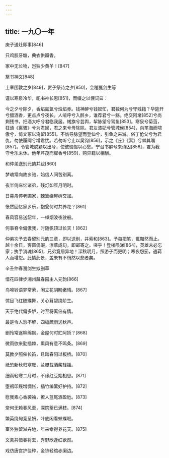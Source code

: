 ```yaml
---
---
---
```

title: 一九〇一年
---




庚子送灶即事[846]


只鸡胶牙糖，典衣供瓣香。

家中无长物，岂独少黄羊！[847]





祭书神文[848]


上章困敦之岁[849]，贾子祭诗之夕[850]，会稽戛剑生等

谨以寒泉冷华，祀书神长恩[851]，而缀之以俚词曰：

今之夕兮除夕，香焰氤氲兮烛焰赤。钱神醉兮钱奴忙，君独何为兮守残籍？华筵开兮腊酒香，更点点兮夜长。人喧呼兮入醉乡，谁荐君兮一觞。绝交阿堵[852]兮尚剩残书，把酒大呼兮君临我居。缃旗兮芸舆，挈脉望兮驾鱼[853]。寒泉兮菊菹，狂诵《离骚》兮为君娱，君之来兮毋除除。君友漆妃兮管城侯[854]，向笔海而啸傲兮，倚文冢以淹留[855]。不妨导脉望而登仙兮，引鱼之来游。俗丁伧父兮为君仇，勿使履阈兮增君忧。若勿听兮止以吴钩[856]，示之《丘》《索》兮棘其喉[857]。令管城脱颖以出兮，使彼惙惙以心愁。宁召书癖兮来诗囚[858]，君为我守兮乐未休。他年芹茂而樨香兮[859]，购异籍以相酬。





和仲弟送别元韵并跋[860]


梦魂常向故乡驰，始信人间苦别离。

夜半倚床忆诸弟，残灯如豆月明时。





日暮舟停老圃家，棘篱绕屋树交加。

怅然回忆家乡乐，抱瓮何时共养花？[861]





春风容易送韶年，一棹烟波夜驶船。

何事脊令偏傲我，时随帆顶过长天！[862]

仲弟次予去春留别元韵三章，即以送别，并索和[863]。予每把笔，辄黯然而止。越十余日，客窗偶暇，潦草成句，即邮寄之。嗟乎！登楼陨涕[864]，英雄未必忘家；执手消魂[865]，兄弟竟居异地！深秋明月，照游子而更明；寒夜怨笳，遇羁人而增怨。此情此景，盖未有不悄然以悲者矣。

辛丑仲春戛剑生拟删草





惜花四律步湘州藏春园主人元韵[866]


鸟啼铃语梦常萦，闲立花阴盼嫩晴。[867]

怵目飞红随蝶舞，关心茸碧绕阶生。

天于绝代偏多妒，时至将离倍有情。

最是令人愁不解，四檐疏雨送秋声。





剧怜常逐柳绵飘，金屋何时贮阿娇？[868]

微雨欲来勤插棘，熏风有意不鸣条。[869]

莫教夕照催长笛，且踏春阳过板桥。[870]

祗恐新秋归塞雁，兰艭载酒桨轻摇。





细雨轻寒二月时，不缘红豆始相思。[871]

堕裀印屐增惆怅，插竹编篱好护持。[872]

慰我素心香袭袖，撩人蓝尾酒盈卮。[873]

奈何无赖春风至，深院荼已满枝。[874]





繁英绕甸竞呈妍，叶底闲看蛱蝶眠。

室外独留滋卉地，年来幸得养花天。[875]

文禽共惜春将去，秀野欣逢红欲然。

戏仿唐宫护佳种，金铃轻绾赤阑边。